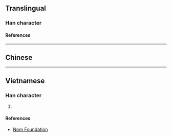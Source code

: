 {{character info/new}}
==Translingual==

===Han character===
{{Han char|rn=85|rad=水|as=05|sn=8|four=|canj=EMYM|ids=⿰氵正}}

====References====
{{Han ref|kx=0617.050|dkj=17305|hdz=31579.020|uh=6CDF}}

----

==Chinese==
{{zh-see|浾|v}}

----

==Vietnamese==

===Han character===
{{vi-readings|rs=水05|reading=giếng}}

# {{defn|lang=vi|sort=水05}}

====References====
* [http://nomfoundation.org/common/nom_details.php?codepoint=6cdf Nom Foundation]